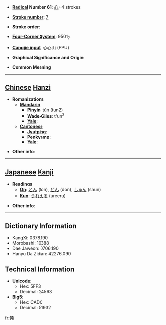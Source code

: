 * '''[[Wiktionary:Chinese radical index| Radical]] Number 61''': [[Wiktionary:Chinese radical index 心|心]]+4 strokes

* '''[[Wiktionary:Chinese total strokes index|Stroke number]]''': [[Wiktionary:Chinese total strokes index 7|7]]

* '''Stroke order''': 

* '''[[Wiktionary:Chinese four corner index|Four-Corner System]]''': 9501<sub>7</sub>

* '''[[Wiktionary:Chinese Cangjie index|Cangjie input]]''': 心心山 (PPU)

* '''Graphical Significance and Origin''': 

* '''Common Meaning'''

----

== [[Chinese]] [[Hanzi]] ==

* '''Romanizations'''
** '''[[Mandarin]]'''
*** '''[[Pinyin]]''': tún (tun2)
*** '''[[Wade-Giles]]''': t'un<sup>2</sup>
*** '''[[Yale]]''': 
** '''[[Cantonese]]'''
*** '''[[Jyutping]]''':
*** '''[[Penkyamp]]''': 
*** '''[[Yale]]''': 

* '''Other info''': 

----

== [[Japanese]] [[Kanji]] ==

* '''Readings'''
** '''[[On]]''': [[とん]] (ton), [[どん]] (don), [[しゅん]] (shun)
** '''[[Kun]]''': [[うれえる]] (ureeru)

* '''Other info''':  

----

== Dictionary Information ==

* KangXi: 0378.190
* Morobashi: 10388
* Dae Jaweon: 0706.190
* Hanyu Da Zidian: 42276.090

== Technical Information ==

* '''Unicode''':
** Hex: 5FF3
** Decimal: 24563
* '''Big5''':
** Hex: CADC
** Decimal: 51932

[[fr:忳]]
